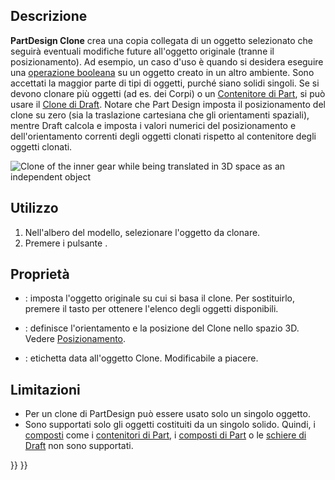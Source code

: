 <languages/>

{{Docnav/it
|[[PartDesign_SubShapeBinder/it|Creare un riferimento di forma]]
|[[PartDesign_Plane/it|Creare un piano di riferimento]]
|[[PartDesign_Workbench/it|PartDesign]]
|IconL=PartDesign_SubShapeBinder.svg
|IconR=PartDesign_Plane.svg
|IconC=Workbench_PartDesign.svg
}}

<div class="mw-translate-fuzzy">
{{GuiCommand/it
|Name=PartDesign Clone
|Name/it=PartDesign Clone
|Workbenches=[[PartDesign Workbench/it|PartDesign]]
|MenuLocation=Part Design → Crea un clone
|Version=0.17
|SeeAlso=[[Draft Clone/it|Draft clone]]
}}
</div>

<span id="Description"></span>
==Descrizione==

'''PartDesign Clone''' crea una copia collegata di un oggetto selezionato che seguirà eventuali modifiche future all'oggetto originale (tranne il posizionamento). Ad esempio, un caso d'uso è quando si desidera eseguire una [[PartDesign Boolean/it|operazione booleana]] su un oggetto creato in un altro ambiente. Sono accettati la maggior parte di tipi di oggetti, purché siano solidi singoli. Se si devono clonare più oggetti (ad es. dei Corpi) o un [[Std_Part/it|Contenitore di Part]], si può usare il [[Draft_Clone/it|Clone di Draft]]. Notare che Part Design imposta il posizionamento del clone su zero (sia la traslazione cartesiana che gli orientamenti spaziali), mentre Draft calcola e imposta i valori numerici del posizionamento e dell'orientamento correnti degli oggetti clonati rispetto al contenitore degli oggetti clonati.

[[File:clone.png|''Clone of the inner gear while being translated in 3D space as an independent object'']]
{{Caption|Clone dell'ingranaggio interno mentre viene traslato nello spazio 3D come oggetto indipendente}}

<span id="Usage"></span>
== Utilizzo ==

<div class="mw-translate-fuzzy">
# Nell'albero del modello, selezionare l'oggetto da clonare.
# Premere i pulsante {{KEY|[[File:PartDesign_Clone.svg|24px]] '''Crea un clone'''}}.
</div>

<span id="Properties"></span>
== Proprietà ==

<div class="mw-translate-fuzzy">
* {{PropertyData/it|Base Feature}}: imposta l'oggetto originale su cui si basa il clone. Per sostituirlo, premere il tasto {{KEY|...}} per ottenere l'elenco degli oggetti disponibili.
* {{PropertyData/it|Placement}}: definisce l'orientamento e la posizione del Clone nello spazio 3D. Vedere [[Placement/it|Posizionamento]].
* {{PropertyData/it|Label}}: etichetta data all'oggetto Clone. Modificabile a piacere.
</div>

<span id="Limitations"></span>
==Limitazioni==

<div class="mw-translate-fuzzy">
* Per un clone di PartDesign può essere usato solo un singolo oggetto.
* Sono supportati solo gli oggetti costituiti da un singolo solido. Quindi, i [[Glossary#Compound|composti]] come i [[Std Part/it|contenitori di Part]], i [[Part_Compound/it|composti di Part]] o le [[Draft Array/it|schiere di Draft]] non sono supportati.
</div>


{{Docnav/it
|[[PartDesign_SubShapeBinder/it|Creare un riferimento di forma]]
|[[PartDesign_Plane/it|Creare un piano di riferimento]]
|[[PartDesign_Workbench/it|PartDesign]]
|IconL=PartDesign_SubShapeBinder.svg
|IconR=PartDesign_Plane.svg
|IconC=Workbench_PartDesign.svg
}}

{{PartDesign_Tools_navi{{#translation:}}}}
{{Userdocnavi{{#translation:}}}}